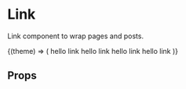 
<Meta title="Components|Link" />

# Link

Link component to wrap pages and posts.

<Preview>
  <Story name="default">
    <ThemeContext.Consumer>
      {(theme) => (
        <React.Fragment>
          <Link
            variant="primary"
            display="block"
            marginBottom={theme.space.xl}
            href="https://twitter.com/_yetanotherblog"
            target="_blank"
          >
            hello link
          </Link>
          <Link variant="secondary" display="block" marginBottom={theme.space.xl} component={GatsbyLink} to="/lol">
            hello link
          </Link>
          <Link variant="tertiary" display="block" marginBottom={theme.space.xl} component={GatsbyLink} to="/lol">
            hello link
          </Link>
          <Link variant="quaternary" display="block" marginBottom={theme.space.xl} component={GatsbyLink} to="/lol">
            hello link
          </Link>
        </React.Fragment>
      )}
    </ThemeContext.Consumer>
  </Story>
</Preview>

## Props

<Props of={Link} />
